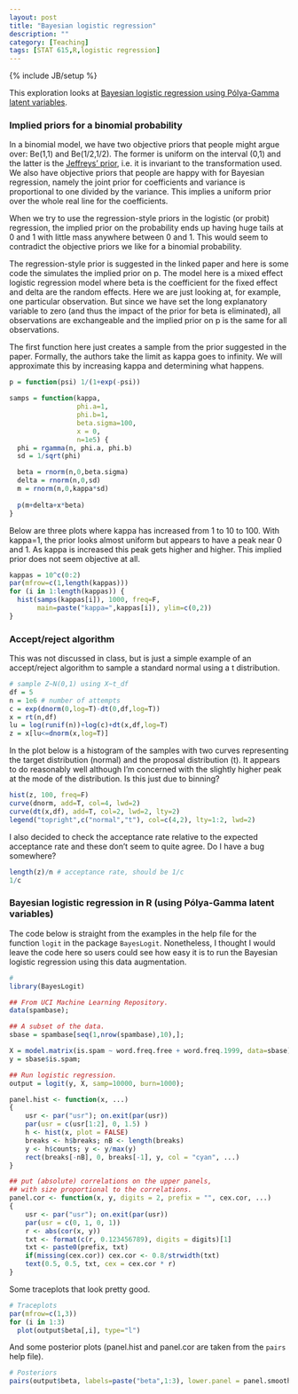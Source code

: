 ```yaml
---
layout: post
title: "Bayesian logistic regression"
description: ""
category: [Teaching]
tags: [STAT 615,R,logistic regression]
---
```

{% include JB/setup %}

This exploration looks at [Bayesian logistic regression using Pólya-Gamma latent variables](http://arxiv.org/abs/1205.0310). 


### Implied priors for a binomial probability

In a binomial model, we have two objective priors that people might argue over: Be(1,1) and Be(1/2,1/2). The former is uniform on the interval (0,1) and the latter is the [Jeffreys' prior](http://en.wikipedia.org/wiki/Jeffreys_prior), i.e. it is invariant to the transformation used. We also have objective priors that people are happy with for Bayesian regression, namely the joint prior for coefficients and variance is proportional to one divided by the variance. This implies a uniform prior over the whole real line for the coefficients.

When we try to use the regression-style priors in the logistic (or probit) regression, the implied prior on the probability ends up having huge tails at 0 and 1 with little mass anywhere between 0 and 1. This would seem to contradict the objective priors we like for a binomial probability. 

The regression-style prior is suggested in the linked paper and here is some code the simulates the implied prior on p. The model here is a mixed effect logistic regression model where beta is the coefficient for the fixed effect and delta are the random effects. Here we are just looking at, for example, one particular observation. But since we have set the long explanatory variable to zero (and thus the impact of the prior for beta is eliminated), all observations are exchangeable and the implied prior on p is the same for all observations.

The first function here just creates a sample from the prior suggested in the paper. Formally, the authors take the limit as kappa goes to infinity. We will approximate this by increasing kappa and determining what happens. 

```r
p = function(psi) 1/(1+exp(-psi))

samps = function(kappa, 
                 phi.a=1, 
                 phi.b=1, 
                 beta.sigma=100, 
                 x = 0,
                 n=1e5) {
  phi = rgamma(n, phi.a, phi.b)
  sd = 1/sqrt(phi)

  beta = rnorm(n,0,beta.sigma)
  delta = rnorm(n,0,sd)
  m = rnorm(n,0,kappa*sd)
  
  p(m+delta+x*beta)
}
```

Below are three plots where kappa has increased from 1 to 10 to 100. With kappa=1, the prior looks almost uniform but appears to have a peak near 0 and 1. As kappa is increased this peak gets higher and higher. This implied prior does not seem objective at all. 

```r
kappas = 10^c(0:2)
par(mfrow=c(1,length(kappas)))
for (i in 1:length(kappas)) {
  hist(samps(kappas[i]), 1000, freq=F, 
       main=paste("kappa=",kappas[i]), ylim=c(0,2))
}
```


### Accept/reject algorithm

This was not discussed in class, but is just a simple example of an accept/reject algorithm to sample a standard normal using a t distribution.

```r
# sample Z~N(0,1) using X~t_df
df = 5
n = 1e6 # number of attempts
c = exp(dnorm(0,log=T)-dt(0,df,log=T))
x = rt(n,df)
lu = log(runif(n))+log(c)+dt(x,df,log=T)
z = x[lu<=dnorm(x,log=T)]
```

In the plot below is a histogram of the samples with two curves representing the target distribution (normal) and the proposal distribution (t). It appears to do reasonably well although I'm concerned with the slightly higher peak at the mode of the distribution. Is this just due to binning?

```r
hist(z, 100, freq=F)
curve(dnorm, add=T, col=4, lwd=2)
curve(dt(x,df), add=T, col=2, lwd=2, lty=2)
legend("topright",c("normal","t"), col=c(4,2), lty=1:2, lwd=2)
```

I also decided to check the acceptance rate relative to the expected acceptance rate and these don't seem to quite agree. Do I have a bug somewhere?

```r
length(z)/n # acceptance rate, should be 1/c
1/c
```

### Bayesian logistic regression in R (using Pólya-Gamma latent variables)

The code below is straight from the examples in the help file for the function `logit` in the package `BayesLogit`. Nonetheless, I thought I would leave the code here so users could see how easy it is to run the Bayesian logistic regression using this data augmentation. 

```r
# 
library(BayesLogit)

## From UCI Machine Learning Repository.
data(spambase);

## A subset of the data.
sbase = spambase[seq(1,nrow(spambase),10),];

X = model.matrix(is.spam ~ word.freq.free + word.freq.1999, data=sbase);
y = sbase$is.spam;

## Run logistic regression.
output = logit(y, X, samp=10000, burn=1000);
```


```r
panel.hist <- function(x, ...)
{
    usr <- par("usr"); on.exit(par(usr))
    par(usr = c(usr[1:2], 0, 1.5) )
    h <- hist(x, plot = FALSE)
    breaks <- h$breaks; nB <- length(breaks)
    y <- h$counts; y <- y/max(y)
    rect(breaks[-nB], 0, breaks[-1], y, col = "cyan", ...)
}

## put (absolute) correlations on the upper panels,
## with size proportional to the correlations.
panel.cor <- function(x, y, digits = 2, prefix = "", cex.cor, ...)
{
    usr <- par("usr"); on.exit(par(usr))
    par(usr = c(0, 1, 0, 1))
    r <- abs(cor(x, y))
    txt <- format(c(r, 0.123456789), digits = digits)[1]
    txt <- paste0(prefix, txt)
    if(missing(cex.cor)) cex.cor <- 0.8/strwidth(txt)
    text(0.5, 0.5, txt, cex = cex.cor * r)
}
```

Some traceplots that look pretty good. 

```r
# Traceplots
par(mfrow=c(1,3))
for (i in 1:3)
  plot(output$beta[,i], type="l")
```

And some posterior plots (panel.hist and panel.cor are taken from the `pairs` help file).

```r
# Posteriors
pairs(output$beta, labels=paste("beta",1:3), lower.panel = panel.smooth, upper.panel = panel.cor, diag.panel = panel.hist)
```




